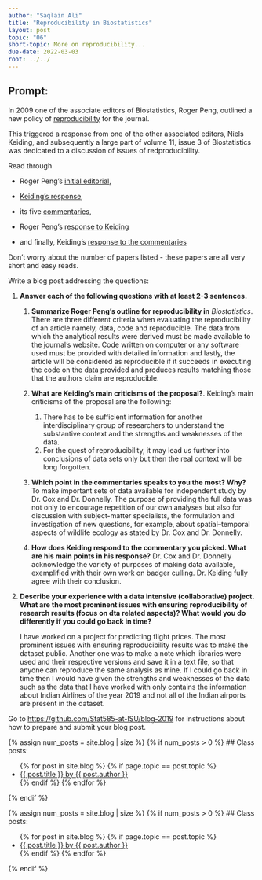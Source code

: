 ```yaml
---
author: "Saqlain Ali"
title: "Reproducibility in Biostatistics"
layout: post
topic: "06"
short-topic: More on reproducibility...
due-date: 2022-03-03
root: ../../
---
```


## Prompt:

In 2009 one of the associate editors of Biostatistics, Roger Peng, outlined a new policy of [reproducibility](https://doi.org/10.1093/biostatistics/kxp014) for the journal. 

This triggered a response from one of the other associated editors, Niels Keiding, and subsequently a large part of volume 11, issue 3 of Biostatistics was dedicated to a discussion of issues of redproducibility. 


Read through 

- Roger Peng's [initial editorial](https://doi.org/10.1093/biostatistics/kxp014), 

- [Keiding's response](https://doi.org/10.1093/biostatistics/kxq033),

- its five [commentaries](https://academic.oup.com/biostatistics/issue/11/3),  

- Roger Peng's [response to Keiding](https://doi.org/10.1093/biostatistics/kxq032)

- and finally, Keiding's [response to the commentaries](https://doi.org/10.1093/biostatistics/kxq034)

Don't worry about the number of papers listed - these papers are all very short and easy reads. 


Write a blog post addressing the questions: 

1. **Answer each of the following questions with at least 2-3 sentences.**

    1. **Summarize Roger Peng's outline for reproducibility in** *Biostatistics*. 
        There are three different criteria when evaluating the reproducibility of an article namely, data, code and reproducible. The data from which the analytical         results were derived must be made available to the journal's website. Code written on computer or any software used must be provided with detailed                   information and lastly, the article will be considered as reproducible if it succeeds in executing the code on the data provided and produces results               matching those that the authors claim are reproducible.
        
    2. **What are Keiding's main criticisms of the proposal?**. 
        Keiding's main criticisms of the proposal are the following:
        1. There has to be sufficient information for another interdisciplinary group of researchers to understand the substantive context and the strengths and                weaknesses of the data.
        2. For the quest of reproducibility, it may lead us further into conclusions of data sets only but then the real context will be long forgotten.
        
    3. **Which point in the commentaries speaks to you the most? Why?**
        To make important sets of data available for independent study by Dr. Cox and Dr. Donnelly.
        The purpose of providing the full data was not only to encourage repetition of our own analyses but also for discussion with subject-matter specialists, the         formulation and investigation of new questions, for example, about spatial–temporal aspects of wildlife ecology as stated by Dr. Cox and Dr. Donnelly.
        
    4. **How does Keiding respond to the commentary you picked. What are his main points in his response?**
        Dr. Cox and Dr. Donnelly acknowledge the variety of purposes of making data available, exemplified with their own work on badger culling. Dr. Keiding fully         agree with their conclusion.
    
2. **Describe your experience with a data intensive (collaborative) project. What are the most prominent issues with ensuring reproducibility of research results (focus on dta related aspects)? What would you do differently if you could go back in time?**

    I have worked on a project for predicting flight prices. The most prominent issues with ensuring reproducibility results was to make the dataset public. Another     one was to make a note which libraries were used and their respective versions and save it in a text file, so that anyone can reproduce the same analysis as         mine.
    If I could go back in time then I would have given the strengths and weaknesses of the data such as the data that I have worked with only contains the               information about Indian Airlines of the year 2019 and not all of the Indian airports are present in the dataset.


Go to [https://github.com/Stat585-at-ISU/blog-2019](https://github.com/Stat585-at-ISU/blog-2019) for instructions about how to prepare and submit your blog post.


{% assign num_posts = site.blog | size %}
{% if num_posts > 0 %}
## Class posts:

<ul>
{% for post in site.blog %}
  {% if page.topic == post.topic %}
  <li><a href="{{ post.url }}">{{ post.title }} by {{ post.author }}</a></li>
  {% endif %}
{% endfor %}
</ul>
{% endif %}



{% assign num_posts = site.blog | size %}
{% if num_posts > 0 %}
## Class posts:

<ul>
{% for post in site.blog %}
  {% if page.topic == post.topic %}
  <li><a href="{{ post.url }}">{{ post.title }} by {{ post.author }}</a></li>
  {% endif %}
{% endfor %}
</ul>
{% endif %}
